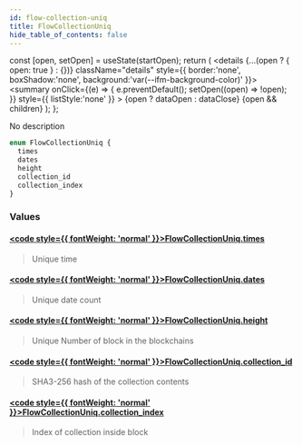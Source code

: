 ```yaml
---
id: flow-collection-uniq
title: FlowCollectionUniq
hide_table_of_contents: false
---
```







  const [open, setOpen] = useState(startOpen);
  return (
    <details {...(open ? { open: true } : {})} className="details" style={{ border:'none', boxShadow:'none', background:'var(--ifm-background-color)' }}>
      <summary
        onClick={(e) => {
          e.preventDefault();
          setOpen((open) => !open);
        }}
        style={{ listStyle:'none' }}
      >
      {open ? dataOpen : dataClose}
      </summary>
      {open && children}
    </details>
  );
};








No description


```graphql
enum FlowCollectionUniq {
  times
  dates
  height
  collection_id
  collection_index
}
```




### Values

#### [<code style={{ fontWeight: 'normal' }}>FlowCollectionUniq.<b>times</b></code>](#)  
> 
> 
> Unique time
> 

#### [<code style={{ fontWeight: 'normal' }}>FlowCollectionUniq.<b>dates</b></code>](#)  
> 
> 
> Unique date count
> 

#### [<code style={{ fontWeight: 'normal' }}>FlowCollectionUniq.<b>height</b></code>](#)  
> 
> 
> Unique Number of block in the blockchains
> 

#### [<code style={{ fontWeight: 'normal' }}>FlowCollectionUniq.<b>collection_id</b></code>](#)  
> 
> 
> SHA3-256 hash of the collection contents
> 

#### [<code style={{ fontWeight: 'normal' }}>FlowCollectionUniq.<b>collection_index</b></code>](#)  
> 
> 
> Index of collection inside block
> 



